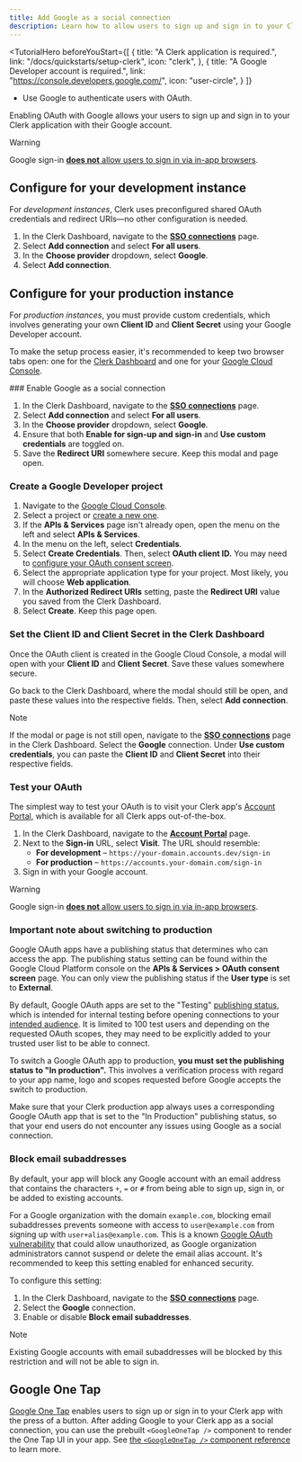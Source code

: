 ```yaml
---
title: Add Google as a social connection
description: Learn how to allow users to sign up and sign in to your Clerk app with their Google account using OAuth.
---
```


<TutorialHero
  beforeYouStart={[
    {
      title: "A Clerk application is required.",
      link: "/docs/quickstarts/setup-clerk",
      icon: "clerk",
    },
    {
      title: "A Google Developer account is required.",
      link: "https://console.developers.google.com/",
      icon: "user-circle",
    }
  ]}
>
  - Use Google to authenticate users with OAuth.
</TutorialHero>

Enabling OAuth with Google allows your users to sign up and sign in to your Clerk application with their Google account.

> [!WARNING]
> Google sign-in [**does not** allow users to sign in via in-app browsers](https://developers.googleblog.com/en/modernizing-oauth-interactions-in-native-apps-for-better-usability-and-security/).

## Configure for your development instance

For _development instances_, Clerk uses preconfigured shared OAuth credentials and redirect URIs—no other configuration is needed.

1. In the Clerk Dashboard, navigate to the [**SSO connections**](https://dashboard.clerk.com/last-active?path=user-authentication/sso-connections) page.
1. Select **Add connection** and select **For all users**.
1. In the **Choose provider** dropdown, select **Google**.
1. Select **Add connection**.

## Configure for your production instance

For _production instances_, you must provide custom credentials, which involves generating your own **Client ID** and **Client Secret** using your Google Developer account.

To make the setup process easier, it's recommended to keep two browser tabs open: one for the [Clerk Dashboard](https://dashboard.clerk.com/last-active?path=user-authentication/sso-connections) and one for your [Google Cloud Console](https://console.cloud.google.com/).

<Steps>
  ### Enable Google as a social connection

  1. In the Clerk Dashboard, navigate to the [**SSO connections**](https://dashboard.clerk.com/last-active?path=user-authentication/sso-connections) page.
  1. Select **Add connection** and select **For all users**.
  1. In the **Choose provider** dropdown, select **Google**.
  1. Ensure that both **Enable for sign-up and sign-in** and **Use custom credentials** are toggled on.
  1. Save the **Redirect URI** somewhere secure. Keep this modal and page open.

  ### Create a Google Developer project

  1. Navigate to the [Google Cloud Console](https://console.cloud.google.com/).
  1. Select a project or [create a new one](https://console.cloud.google.com/projectcreate).
  1. If the **APIs & Services** page isn't already open, open the menu on the left and select **APIs & Services**.
  1. In the menu on the left, select **Credentials**.
  1. Select **Create Credentials**. Then, select **OAuth client ID.** You may need to [configure your OAuth consent screen](https://support.google.com/cloud/answer/6158849?hl=en#userconsent\&zippy=%2Cuser-consent).
  1. Select the appropriate application type for your project. Most likely, you will choose **Web application**.
  1. In the **Authorized Redirect URIs** setting, paste the **Redirect URI** value you saved from the Clerk Dashboard.
  1. Select **Create**. Keep this page open.

  ### Set the Client ID and Client Secret in the Clerk Dashboard

  Once the OAuth client is created in the Google Cloud Console, a modal will open with your **Client ID** and **Client Secret**. Save these values somewhere secure.

  Go back to the Clerk Dashboard, where the modal should still be open, and paste these values into the respective fields. Then, select **Add connection**.

  > [!NOTE]
  > If the modal or page is not still open, navigate to the [**SSO connections**](https://dashboard.clerk.com/last-active?path=user-authentication/sso-connections) page in the Clerk Dashboard. Select the **Google** connection. Under **Use custom credentials**, you can paste the **Client ID** and **Client Secret** into their respective fields.

  ### Test your OAuth

  The simplest way to test your OAuth is to visit your Clerk app's [Account Portal](/docs/customization/account-portal/overview), which is available for all Clerk apps out-of-the-box.

  1. In the Clerk Dashboard, navigate to the [**Account Portal**](https://dashboard.clerk.com/last-active?path=account-portal) page.
  1. Next to the **Sign-in** URL, select **Visit**. The URL should resemble:
     - **For development** – `https://your-domain.accounts.dev/sign-in`
     - **For production** – `https://accounts.your-domain.com/sign-in`
  1. Sign in with your Google account.

  > [!WARNING]
  > Google sign-in [**does not** allow users to sign in via in-app browsers](https://developers.googleblog.com/en/modernizing-oauth-interactions-in-native-apps-for-better-usability-and-security/).
</Steps>

### Important note about switching to production

Google OAuth apps have a publishing status that determines who can access the app. The publishing status setting can be found within the Google Cloud Platform console on the **APIs & Services > OAuth consent screen** page. You can only view the publishing status if the **User type** is set to **External**.

By default, Google OAuth apps are set to the "Testing" [publishing status](https://support.google.com/cloud/answer/10311615#publishing-status), which is intended for internal testing before opening connections to your [intended audience](https://support.google.com/cloud/answer/10311615#user-type). It is limited to 100 test users and depending on the requested OAuth scopes, they may need to be explicitly added to your trusted user list to be able to connect.

To switch a Google OAuth app to production, **you must set the publishing status to "In production".** This involves a verification process with regard to your app name, logo and scopes requested before Google accepts the switch to production.

Make sure that your Clerk production app always uses a corresponding Google OAuth app that is set to the "In Production" publishing status, so that your end users do not encounter any issues using Google as a social connection.

### Block email subaddresses

By default, your app will block any Google account with an email address that contains the characters `+`, `=` or `#` from being able to sign up, sign in, or be added to existing accounts.

For a Google organization with the domain `example.com`, blocking email subaddresses prevents someone with access to `user@example.com` from signing up with `user+alias@example.com`. This is a known [Google OAuth vulnerability](https://trufflesecurity.com/blog/google-oauth-is-broken-sort-of/) that could allow unauthorized, as Google organization administrators cannot suspend or delete the email alias account. It's recommended to keep this setting enabled for enhanced security.

To configure this setting:

1. In the Clerk Dashboard, navigate to the [**SSO connections**](https://dashboard.clerk.com/last-active?path=user-authentication/sso-connections) page.
1. Select the **Google** connection.
1. Enable or disable **Block email subaddresses**.

> [!NOTE]
> Existing Google accounts with email subaddresses will be blocked by this restriction and will not be able to sign in.

## Google One Tap

[Google One Tap](https://developers.google.com/identity/gsi/web/guides/features) enables users to sign up or sign in to your Clerk app with the press of a button. After adding Google to your Clerk app as a social connection, you can use the prebuilt `<GoogleOneTap />` component to render the One Tap UI in your app. See [the `<GoogleOneTap />` component reference](/docs/components/authentication/google-one-tap) to learn more.
